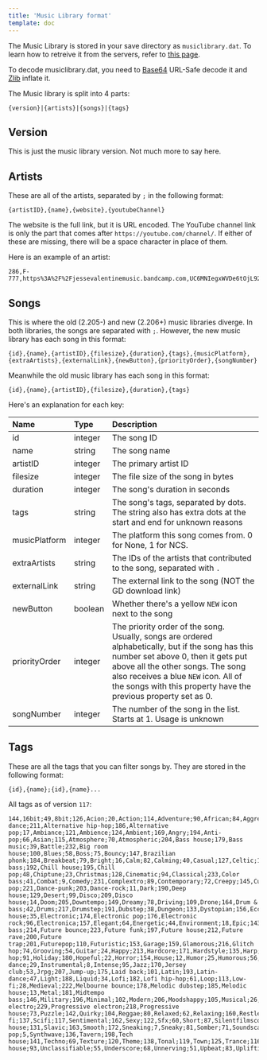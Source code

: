 ```yaml
---
title: 'Music Library format'
template: doc
---
```


The Music Library is stored in your save directory as `musiclibrary.dat`. To learn how to retreive it from the servers, refer to [this page](/endpoints/songs/musiclibrary).

To decode musiclibrary.dat, you need to [Base64](/topics/encryption/base64) URL-Safe decode it and [Zlib](/topics/encryption/zip) inflate it.

The Music library is split into 4 parts:

```
{version}|{artists}|{songs}|{tags}
```

## Version

This is just the music library version. Not much more to say here.

## Artists

These are all of the artists, separated by `;` in the following format:

`{artistID},{name},{website},{youtubeChannel}`

The website is the full link, but it is URL encoded. The YouTube channel link is only the part that comes after `https://youtube.com/channel/`. If either of these are missing, there will be a space character in place of them.

Here is an example of an artist:

```
286,F-777,https%3A%2F%2Fjessevalentinemusic.bandcamp.com,UC6MNIegxWVDe6tOjL92QkUw
```

## Songs

This is where the old (2.205-) and new (2.206+) music libraries diverge. In both libraries, the songs are separated with `;`. However, the new music library has each song in this format:

`{id},{name},{artistID},{filesize},{duration},{tags},{musicPlatform},{extraArtists},{externalLink},{newButton},{priorityOrder},{songNumber}`

Meanwhile the old music library has each song in this format:

`{id},{name},{artistID},{filesize},{duration},{tags}`

Here's an explanation for each key:

| Name          | Type      | Description                                                                                                 |
| :------------ | :-------- | :---------------------------------------------------------------------------------------------------------- |
| id            | integer   | The song ID                                                                                                 |
| name          | string    | The song name                                                                                               |
| artistID      | integer   | The primary artist ID                                                                                       |
| filesize      | integer   | The file size of the song in bytes                                                                          |
| duration      | integer   | The song's duration in seconds                                                                              |
| tags          | string    | The song's tags, separated by dots. The string also has extra dots at the start and end for unknown reasons |
| musicPlatform | integer   | The platform this song comes from. 0 for None, 1 for NCS.                                                   |
| extraArtists  | string    | The IDs of the artists that contributed to the song, separated with `.`                                     |
| externalLink  | string    | The external link to the song (NOT the GD download link)                                                    |
| newButton     | boolean   | Whether there's a yellow `NEW` icon next to the song                                                        |
| priorityOrder | integer   | The priority order of the song. Usually, songs are ordered alphabetically, but if the song has this number set above 0, then it gets put above all the other songs. The song also receives a blue `NEW` icon. All of the songs with this property have the previous property set as 0. |
| songNumber    | integer   | The number of the song in the list. Starts at 1. Usage is unknown                                           |

## Tags

These are all the tags that you can filter songs by. They are stored in the following format:

`{id},{name};{id},{name}...`

All tags as of version `117`:

```
144,16bit;49,8bit;126,Acion;20,Action;114,Adventure;90,African;84,Aggressive;37,Alert;187,Alternative dance;211,Alternative hip-hop;186,Alternative pop;17,Ambiance;121,Ambience;124,Ambient;169,Angry;194,Anti-pop;66,Asian;115,Atmosphere;70,Atmospheric;204,Bass house;179,Bass music;39,Battle;232,Big room house;100,Blues;58,Boss;75,Bouncy;147,Brazilian phonk;184,Breakbeat;79,Bright;16,Calm;82,Calming;40,Casual;127,Celtic;165,Chasing;123,Chill;199,Chill bass;192,Chill house;195,Chill pop;48,Chiptune;23,Christmas;128,Cinematic;94,Classical;233,Color bass;41,Combat;9,Comedy;231,Complextro;89,Contemporary;72,Creepy;145,Cute;43,Cyberpunk;155,Dance;173,Dance-pop;221,Dance-punk;203,Dance-rock;11,Dark;190,Deep house;129,Desert;99,Disco;209,Disco house;14,Doom;205,Downtempo;149,Dreamy;78,Driving;109,Drone;164,Drum & bass;42,Drums;217,Drumstep;191,Dubstep;38,Dungeon;133,Dystopian;156,Eccentric;108,Edm;76,Eerie;6,Electro;219,Electro house;35,Electronic;174,Electronic pop;176,Electronic rock;96,Electronica;157,Elegant;64,Energetic;44,Environment;18,Epic;143,Ethnic;150,Euphoric;36,Event;177,Experimental;15,Fantasy;167,Fear;118,Field;132,Fire;158,Floating;139,Forest;85,Funk;10,Funny;210,Future bass;214,Future bounce;223,Future funk;197,Future house;212,Future rave;200,Future trap;201,Futurepop;110,Futuristic;153,Garage;159,Glamorous;216,Glitch hop;74,Grooving;54,Guitar;24,Happy;213,Hardcore;171,Hardstyle;135,Harp;166,Heavy;148,Hip-hop;91,Holiday;180,Hopeful;22,Horror;154,House;12,Humor;25,Humorous;56,Hybrid;59,Indie;208,Indie dance;29,Instrumental;8,Intense;95,Jazz;170,Jersey club;53,Jrpg;207,Jump-up;175,Laid back;101,Latin;193,Latin-dance;47,Light;188,Liquid;34,Lofi;182,Lofi hip-hop;61,Loop;113,Low-fi;28,Medieval;222,Melbourne bounce;178,Melodic dubstep;185,Melodic house;13,Metal;181,Midtempo bass;146,Military;196,Minimal;102,Modern;206,Moodshappy;105,Musical;26,Mysterious;46,Mystery;77,Mystical;140,Nature;189,Neurofunk;67,Nordic;19,Orchestral;183,Peaceful;57,Percussion;112,Phonk;30,Piano;32,Pirate;63,Platformer;98,Polka;86,Pop;202,Progressive electro;229,Progressive electron;218,Progressive house;73,Puzzle;142,Quirky;104,Reggae;80,Relaxed;62,Relaxing;160,Restless;45,Retro;52,Retrowave;92,Rock;161,Romantic;21,Rpg;151,Running;31,Sad;168,Scary;50,Sci-fi;137,Scifi;117,Sentimental;162,Sexy;122,Sfx;60,Short;87,Silentfilmscore;106,Ska;215,Slap house;131,Slavic;163,Smooth;172,Sneaking;7,Sneaky;81,Somber;71,Soundscape;88,Soundtrack;33,Spooky;103,Stings;134,Suspense;27,Suspenseful;130,Synth;220,Synth-pop;5,Synthwave;136,Tavern;198,Tech house;141,Techno;69,Texture;120,Theme;138,Tonal;119,Town;125,Trance;116,Tranquil;111,Trap;230,Tropical house;93,Unclassifiable;55,Underscore;68,Unnerving;51,Upbeat;83,Uplifting;107,Urban;152,Weird;65,Western;97,World;
```
